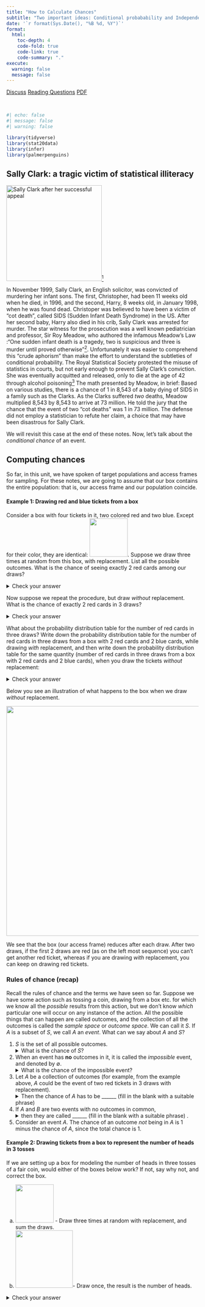 ```yaml
---
title: "How to Calculate Chances"
subtitle: "Two important ideas: Conditional probabability and Independence"
date: '`r format(Sys.Date(), "%B %d, %Y")`'
format:
  html:
    toc-depth: 4
    code-fold: true
    code-link: true
    code-summary: "."
execute: 
  warning: false
  message: false
---
```


[[Discuss](https://app.perusall.com)]{.btn .btn-primary} [[Reading Questions](https://www.gradescope.com/courses/416233)]{.btn .btn-primary} [[PDF](notes.pdf)]{.btn .btn-primary}

\

```r
#| echo: false
#| message: false
#| warning: false

library(tidyverse)
library(stat20data)
library(infer)
library(palmerpenguins)
```

## Sally Clark: a tragic victim of statistical illiteracy

![Sally Clark after her successful appeal](images/sally-clark.webp){fig-align="center" width="250"}[^1]

[^1]: (https://www.theguardian.com/uk-news/2021/nov/20/sally-clark-cot-death-mothers-wrongly-jailed)

[I]{.dropcap}n November 1999, Sally Clark, an English solicitor, was convicted of murdering her infant sons. The first, Christopher, had been 11 weeks old when he died, in 1996, and the second, Harry, 8 weeks old, in January 1998, when he was found dead. Christoper was believed to have been a victim of "cot death", called SIDS (Sudden Infant Death Syndrome) in the US. After her second baby, Harry also died in his crib, Sally Clark was arrested for murder. The star witness for the prosecution was a well known pediatrician and professor, Sir Roy Meadow, who authored the infamous Meadow's Law :"One sudden infant death is a tragedy, two is suspicious and three is murder until proved otherwise"[^2]. Unfortunately it was easier to comprehend this "crude aphorism" than make the effort to understand the subtleties of conditional probability. The Royal Statistical Society protested the misuse of statistics in courts, but not early enough to prevent Sally Clark's conviction. She was eventually acquitted and released, only to die at the age of 42 through alcohol poisoning[^3] The math presented by Meadow, in brief: Based on various studies, there is a chance of 1 in 8,543 of a baby dying of SIDS in a family such as the Clarks. As the Clarks suffered *two* deaths, Meadow multiplied 8,543 by 8,543 to arrive at 73 million. He told the jury that the chance that the event of two "cot deaths" was 1 in 73 million. The defense did not employ a statistician to refute her claim, a choice that may have been disastrous for Sally Clark.

[^2]: From the archives of The Guardian newspaper <https://www.theguardian.com/uk/2001/jul/15/johnsweeney.theobserver>

[^3]: <http://www.inference.org.uk/sallyclark>

We will revisit this case at the end of these notes. Now, let's talk about the *conditional chance* of an event.

## Computing chances

So far, in this unit, we have spoken of target populations and access frames for sampling. For these notes, we are going to assume that our box contains the entire population: that is, our access frame and our population coincide.

#### Example 1: Drawing red and blue tickets from a box

Consider a box with four tickets in it, two colored red and two blue. Except for their color, they are identical: ![](images/box-red-blue.jpeg){width="100"}. Suppose we draw three times at random from this box, with replacement. List all the possible outcomes. What is the chance of seeing exactly 2 red cards among our draws?

<details>

<summary>Check your answer</summary>

Note that since each of the cards is equally likely to be drawn, therefore all the sequences of three cards are equally likely. We can count the number of possible outcomes that contain exactly 2 red cards, and divide that number by the number of total possible outcomes to get the chance of drawing exactly 2 red cards:

![](images/rb-box-3-draws.jpeg){fig-align="center" width="600"} There are three outcomes that have exactly two cards, out of a total of 8 possible outcomes, so the chance of exactly two red cards in three draws at random with replacement is 3/8.

</details>

Now suppose we repeat the procedure, but draw *without* replacement. What is the chance of exactly 2 red cards in 3 draws?

<details>

<summary>Check your answer</summary>

![](images/rb-box-3-draws-no-repl.jpeg){fig-align="center" width="550"}

Notice that we have fewer possible outcomes (6 instead of 8, why?), though they are still equally likely. Again, there are 3 outcomes that have exactly 2 red cards, and so the chance of 2 red cards in three draws is now 3/6.

</details>

What about the probability distribution table for the number of red cards in three draws? Write down the probability distribution table for the number of red cards in three draws from a box with 2 red cards and 2 blue cards, while drawing *with* replacement, and then write down the probability distribution table for the same quantity (number of red cards in three draws from a box with 2 red cards and 2 blue cards), when you draw the tickets  *without* replacement:

<details> <summary>Check your answer</summary>

<center>

<!-- <div style="width:300px"> -->

| Number of reds in 3 draws |  Chance, with replacement   | Chance, without replacement |
|:---------------:|:--------------------------:|:--------------------------:|
|       0 red tickets       | $\displaystyle \frac{1}{8}$ |             $0$              |
|       1 red ticket        | $\displaystyle \frac{3}{8}$ | $\displaystyle \frac{3}{6}$ |
|       2 red tickets       | $\displaystyle \frac{3}{8}$ | $\displaystyle \frac{3}{6}$ |
|       3 red tickets       | $\displaystyle \frac{1}{8}$ |             $0$              |

<!-- </div> -->

</center>

Why are the numbers different? What is going on?

</details>

Below you see an illustration of what happens to the box when we draw *without* replacement.

![](images/without-repl-1.jpeg){fig-align="center" width="600"}

We see that the box (our access frame) reduces after each draw. After two draws, if the first 2 draws are red (as on the left most sequence) you can't get another red ticket, whereas if you are drawing *with* replacement, you can keep on drawing red tickets.

### Rules of chance (recap)

Recall the rules of chance and the terms we have seen so far. Suppose we have some action such as tossing a coin, drawing from a box etc. for which we know all the *possible* results from this action, but we don't know *which* particular one will occur on any instance of the action. All the possible things that can happen are called outcomes, and the collection of all the outcomes is called the *sample space* or *outcome space*. We can call it $S$. If $A$ is a subset of $S$, we call $A$ an *event*. What can we say about $A$ and $S$?

1. $S$ is the set of all possible outcomes. <details> <summary> What is the chance of $S$? </summary> 
The chance of $S$ is 1. It is called the *certain* event. 
</details>

2. When an event has **no** outcomes in it, it is called the *impossible* event, and denoted by 
$\emptyset$. <details> <summary> What is the chance of the impossible event?</summary> 
The chance of $\emptyset$ is 0.
</details>

3. Let $A$ be a collection of outcomes (for example, from the example above, $A$ could be the event of two red tickets in 3 draws with replacement). 
<details> <summary>Then the chance of $A$ has to be ______ (fill in the blank with a suitable phrase) </summary> 
 between 0 and 1.
 </details>
 
4. If $A$ and $B$ are two events with no outcomes in common, <details> <summary> then they are called ______ (fill in the blank with a suitable phrase) .</summary> 
 mutually exclusive.
  </details>
  
5. Consider an event $A$. The chance of an outcome *not* being in $A$ is 1 minus the chance of $A$, since the total chance is $1$. 
  
#### Example 2: Drawing tickets from a box to represent the number of heads in 3 tosses

If we are setting up a box for modeling the number of heads in three tosses of a fair coin, would either of the boxes below work? If not, say why not, and correct the box.

(a) ![](images/coin.jpeg){width="100"} - Draw three times at random with replacement, and sum the draws.
(b) ![](images/coin-wrong.jpeg){width="150"}-  Draw once, the result is the number of heads.

<details> <summary> Check your answer </summary> 
The first box is correct and represents a box model for this situation. The second box doesn't work because the tickets do not represent equally likely events. If you toss a fair coin 3 times and count the number of heads, the probability distribution of the number of heads is the same as when you draw a ticket three times at random with replacement from a box with 2 red tickets and 2 blue, and count the number of red tickets (the probability distribution above, in Example 1). If we wanted to use this example, we would have to create a different box that reflects the probability distribution of the number of heads in 3 tosses with equally likely tickets:

![](images/coin-3-tosses.jpeg){width="300"}
  
### Conditional probabilities 

In Example 1 above, we saw that the probability of a red ticket on a draw changes if we sample without replacement. If we get a blue ticket on the first draw, the chance of a red ticket on the second draw is 2/3 (since there are 3 tickets left, of which 2 are blue). 
If we get a red ticket on the first draw, the chance of a red ticket on the second draw is 1/3. These chances - that *depend* on what happened on the first draw are called *conditional chances*. If $A$ is the event of a blue ticket on the first draw, and $B$ is the event of a red ticket on the second draw, we say that the chance of $B$ *given* $A$ is 2/3, which is a *conditional* chance, because we put a condition on the first card, that it had to be blue. 

What about if we don't put a condition on the first card? What is the chance that the second card is red? 
<details> <summary> Check your answer </summary> 
The chance that the second card drawn is red is 1/2, if we don't have any information about the first card drawn. To see this, it is easier to imagine that we can shuffle all the cards in the box and they are put in some random order in which each of the 4 positions is equally likely. There are 2 red cards, so the chance that a red card will occupy any position, including the second, is 2/4.
</details>

This kind of chance, where we put no condition on the first card, is called an *unconditional* chance.

## The Multiplication Rule

Many of you would have seen the following rule to compute the chance of two events will *both* happen. This chance is the chance that the first will happen, multiplied by the chance that the second will happen, *given* that the first has happened.


## Independence

We say that two events are *independent* if the chances for the second remain the same even if you know that the first has happened, no matter how the first event turns out. Otherwise, the events are *dependent*.

For example, consider our box of red and blue tickets. When we draw *with* replacement, the chance of a red ticket on the second draw given a blue ticket on the first draw remains at 1/2. If we had a red ticket on the first draw, the chance of the second ticket being red is *still* 1/2. The chance doesn't change because it does not *depend* on the outcome of the first draw, since we put the ticket back. 

If we draw the tickets *without* replacement, we have seen that the chance changes. The chance of a red ticket on the second draw given a blue ticket on the first draw is 2/3, but the chance of a red ticket on the second draw given a red ticket on the first is 1/3. 

The lesson here is that when we draw tickets *with* replacement, the draws are **independent** - the outcome of the first draw does not affect the second. If we draw tickets *without* replacement, the draws are **dependent**. The outcome of the first draw changes the chances of the tickets for the second draw.

#### Example 3: Selecting 2 people out of a group of 5 
##### (drawing *without* replacement)
We have a group of 5 people: Alex, Emi, Fred, Max, and Nan. Two of the five are to be selected at random to form a two person committee. Draw the box model for this situation.

<details><summary>Check your answer</summary>

![](images/committee.jpeg){fig-align=center width="600"}

All the ten pairs are equally likely. On the first draw, there are 5 tickets to choose from, and on the second there are 4, making $5 \times 4 = 20$ possible draws of two tickets, drawn from this box, one at a time, without replacement. We have only 10 pairs here because of those 20 pairs, there are only 10 distinct ones. When we count 20 pairs, we are counting Alex $+$ Emi as one pair, and Emi $+$ Alex as another pair.  
</details> 

What is the chance that Alex and Emi will be selected? Guess! (Hint: you have seen all the possible pairs above, and they are equally likely. What will be the chance of any one of them?) 

We could use the multiplication rule to compute this chance, which is *much* simpler than writing out all the possible outcomes. The committee can consist of Alex and Emi either if Alex is drawn first **and** Emi second, **or** Emi is drawn first **and** Alex second. The chance that Alex will be drawn first is $1/5$. The conditional chance that Emi will be drawn second *given* that Alex was drawn is $1/4$ since there are only 4 tickets left in the box. Using the multiplication rule, the chance that Alex will be drawn first and Emi second is $(1/4) \times (1/5) = 1/20$. Similarly, the chance that Emi will be drawn first and Alex second is $1/20$. This means that the chance that Alex and Emi will be selected for the committee is $1/20 + 1/20 = 1/10$.


#### Example 4: Colored and numbered tickets

I have two boxes that with numbered tickets colored red or blue as shown below. 

![](images/indep-box.jpeg){fig-align=center width=300}


Are color and number independent or dependent for box 1? What about box 2? 

For example, is the chance of a ticket marked 2 the same whether the ticket is red or blue?

<details><summary>Check your answer</summary>

For box 1, color and number are dependent, since the chance of 3 given that the ticket is red is 1/3, but the chance of 3 given that the ticket is blue is 0 (and similarly for the chance of 4).

Even though the chance for 1 or 2 given the ticket is red is the same as the chance for 1 or 2 given the ticket is blue, we say that color and number are *dependent* because of the tickets marked 3 or 4.

</details>

### Example 5: Tickets with more than one number on them

Now I have two boxes that with numbered tickets, where each ticket has two numbers on them, as shown. For each box, are the two numbers independent or dependent. For example, if I know that the first number is 1 does it change the chance of the second number being 6 (or the other way around: if I know the second number is 6, does it change the chance of the first number being 1)?

![](images/box-2-number.jpeg){fig-align=center width=400}
<details><summary>Check your answer</summary>

For box 1, the first number and second number are independent, as shown below, using 1 and 6 as examples. If we know that the first number is 1, the box reduces as shown. The chance of the second number being 6 does not change for box 1. The chance *does* change for box 2, increasing from 1/2 to 2/3, since the second number is more likely to be 6 if the first number is 1.

![](images/box-2-number-cond.jpeg){fig-align=center width=750}
</details>

#### Example 6: Back to Sally Clark

Professor Roy Meadow claimed that the chance of two of Sally Clark's sons dying of SIDS was 1 in 73 million. He obtained this number by multiplying 8543 by 8543, using the multiplication rule, treating the two events as *independent*. The question is, are they really independent? Was a crime really committed? Unfortunately for Sally Clark, two catastrophic errors were committed in her case by the prosecution, and not caught by the defense. (She appealed the decision, and was acquitted and released, but after spending 4 years in prison, accused of murdering her babies.)

The first error was in treating the deaths as independent, and the second was in looking at the wrong probability. Let's look at the first mistake. It turns out that the chance of a second child dying of "cot death" or SIDS is 1/60 *given* that the first child died of SIDS. This was a massive error, and it turned out that the prosecution suppressed the pathology reports for the second baby, who had a very bad infection and might have died of that. It is also believed that male infants are more likely to suffer cot death. 

The second error is an example of what is called the Prosecutor's Fallacy. They looked the chance of the evidence if Sally Clark were innocent. They should have actually compared the chance of innocence given the evidence with the chance of murder given the evidence. These multiple errors ruined many lives. Though Sally Clark was eventually acquitted, helped by the Royal Statistical Society's evidence, her life was shattered, and she died soon after being released. The moral of this story is to be very careful while multiplying probabilities. You must check for independence. 

## Summary

In this lecture, we do a deep dive into computing chances. It is well known that people are just not good at estimating chances of events, and we saw the tragic example of Sally Clark (who, even more sadly, is not a unique case)[^js]. 

We defined conditional probability and independence, and the multiplication rule, considering draws at random with and without replacement. 

In the next lecture, we will learn about sampling, and estimating *population parameters*.

[^js]: <https://www.theguardian.com/uk-news/2021/nov/20/sally-clark-cot-death-mothers-wrongly-jailed>

[^mh]: image from Wikipedia <https://en.wikipedia.org/wiki/Monty_Hall_problem>